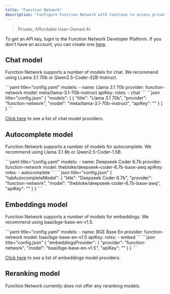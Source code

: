 ```yaml
---
title: "Function Network"
description: "Configure Function Network with Continue to access private and affordable AI models, including Llama 3.1, Qwen2.5-Coder, and various embedding models for a user-owned AI experience"
---
```


> Private, Affordable User-Owned AI

<Info>

To get an API key, login to the Function Network Developer Platform. If you don't have an account, you can create one [here](https://www.function.network/join-waitlist).

</Info>

## Chat model

Function Network supports a number of models for chat. We recommend using LLama 3.1 70b or Qwen2.5-Coder-32B-Instruct.

<Tabs>
  <Tab title="YAML">
  ```yaml title="config.yaml"
  models:
    - name: Llama 3.1 70b
      provider: function-network
      model: meta/llama-3.1-70b-instruct
      apiKey: <YOUR_FUNCTION_NETWORK_API_KEY>
      roles:
        - chat
  ```
  </Tab>
  <Tab title="JSON">
  ```json title="config.json"
  {
    "models": [
      {
        "title": "Llama 3.1 70b",
        "provider": "function-network",
        "model": "meta/llama-3.1-70b-instruct",
        "apiKey": "<YOUR_FUNCTION_NETWORK_API_KEY>"
      }
    ]
  }
  ```
  </Tab>
</Tabs>

[Click here](https://docs.function.network/models-supported/chat-and-code-completion) to see a list of chat model providers.

## Autocomplete model

Function Network supports a number of models for autocomplete. We recommend using Llama 3.1 8b or Qwen2.5-Coder-1.5B.

<Tabs>
  <Tab title="YAML">
  ```yaml title="config.yaml"
  models:
    - name: Deepseek Coder 6.7b
      provider: function-network
      model: thebloke/deepseek-coder-6.7b-base-awq
      apiKey: <YOUR_FUNCTION_NETWORK_API_KEY>
      roles:
        - autocomplete
  ```
  </Tab>
  <Tab title="JSON">
  ```json title="config.json"
  {
    "tabAutocompleteModel": {
      "title": "Deepseek Coder 6.7b",
      "provider": "function-network",
      "model": "thebloke/deepseek-coder-6.7b-base-awq",
      "apiKey": "<YOUR_FUNCTION_NETWORK_API_KEY>"
    }
  }
  ```
  </Tab>
</Tabs>

## Embeddings model

Function Network supports a number of models for embeddings. We recommend using baai/bge-base-en-v1.5.

<Tabs>
  <Tab title="YAML">
  ```yaml title="config.yaml"
  models:
    - name: BGE Base En
      provider: function-network
      model: baai/bge-base-en-v1.5
      apiKey: <YOUR_FUNCTION_NETWORK_API_KEY>
      roles:
        - embed
  ```
  </Tab>
  <Tab title="JSON">
  ```json title="config.json"
  {
    "embeddingsProvider": {
      "provider": "function-network",
      "model": "baai/bge-base-en-v1.5",
      "apiKey": "<YOUR_FUNCTION_NETWORK_API_KEY>"
    }
  }
  ```
  </Tab>
</Tabs>

[Click here](https://docs.function.network/models-supported/embeddings) to see a list of embeddings model providers.

## Reranking model

Function Network currently does not offer any reranking models.